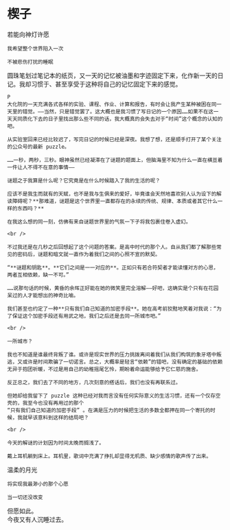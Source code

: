 # 楔子

<div className="text-center italic text-red-700">
    若能向神灯许愿

    我希望整个世界陷入一次

    不被悲伤打扰的睡眠

</div>

<div className="indent-8 text-red-700">
    圆珠笔划过笔记本的纸页，又一天的记忆被油墨和字迹固定下来，化作新一天的日记。我却习惯于、甚至享受于这种将自己的记忆固定下来的感觉。

    P
    大化院的一天充满各式各样的实验、课程、作业、计算和报告，有时会让我产生某种被困在同一天里的错觉。——当然，只是错觉罢了。这大概也是我习惯了写日记的一个原因……如果不在这一天天同质化下去的日子里找出那么些不同的话，我大概真的会失去对于“时间”这个概念的认知的吧。

    从实验室回来已经比较迟了，写完日记的时候已经是深夜。我想了想，还是顺手打开了某个关注的公众号的最新 puzzle。

    ……一秒，两秒，三秒。眼神虽然已经凝滞在了谜题的题面上，但脑海里不知为什么一直在横亘着一件让人不得不在意的事情——

    谜题之于我算是什么呢？它究竟是在什么时候踏入了我的生活的呢？

    应该不是我生而就有的天赋，也不是我与生俱来的爱好，毕竟谁会天然地喜欢别人认为设下的解读障碍呢？**那难道，谜题是这个世界里一直都存在的永续的传统、规律、本质或者其它什么一样的东西吗？**

    在我这么想的同一刻，仿佛有来自谜题世界里的气氛一下子将我包裹住卷入虚幻。

    <br />

    不过我还是在几秒之后回想起了这个问题的答案。是高中时代的那个人。自从我们都了解那些常见的密码后，谜题和暗文就一直作为着我们之间的心照不宣的默契。

    “**谜题和钥匙**。**它们之间是一一对应的**。正如只有若合符契者才能读懂对方的心思，两者互相依赖，缺一不可。”

    ……说那句话的时候，黄昏的余晖正好能在她的微笑里完全溶解——好吧，这确实是个只有在花园呆过的人才能想出的神奇比喻。

    我们甚至也约定了一种**只有我们自己知道的加密手段**。她在高考前狡黠地笑着对我说：“为了保证这个加密手段还有用武之地，我们之后还是去同一所城市吧。”

    <br />

    一所城市？

    我也不知道是谁最终背叛了谁。或许是现实世界的压力挑拨离间着我们从我们构筑的象牙塔中叛逃，又或许是时间欺骗了一切诺言。总之，大概率是轻言“依赖”的错吧，没有确定的基础的依赖无异于抱团祈暖，不过是用自己的幼稚摇尾乞怜，期盼着命运能够给予它仁慈的施舍。

    反正总之，我们去了不同的地方，几次刻意的搭话后，我们也没有再联系过。

    但她却给我留下了 puzzle 这种已经对我而言没有任何实际意义的生活习惯，还有一个仅存空壳的，我至今也没有再用过的那个
    “只有我们自己知道的加密手段” 。在满是压力的时候把生活的多数全都押在同一个寄托的时候，我就早该意料到这样的结局吧？

    <br />

    今天的解谜的计划因为时间太晚而搁浅了。

    戴上耳机躺到床上。耳机里，歌词中充满了挣扎却显得无机质、缺少感情的歌声传了出来。

</div>

<div className="text-center italic text-red-700">
    温柔的月光

    将实现我最渺小的那个心愿

    当一切还没改变

</div>

<div className="indent-8 text-red-700">
    但愿如此。
</div>

<div className="indent-8">今夜又有人沉睡过去。</div>
